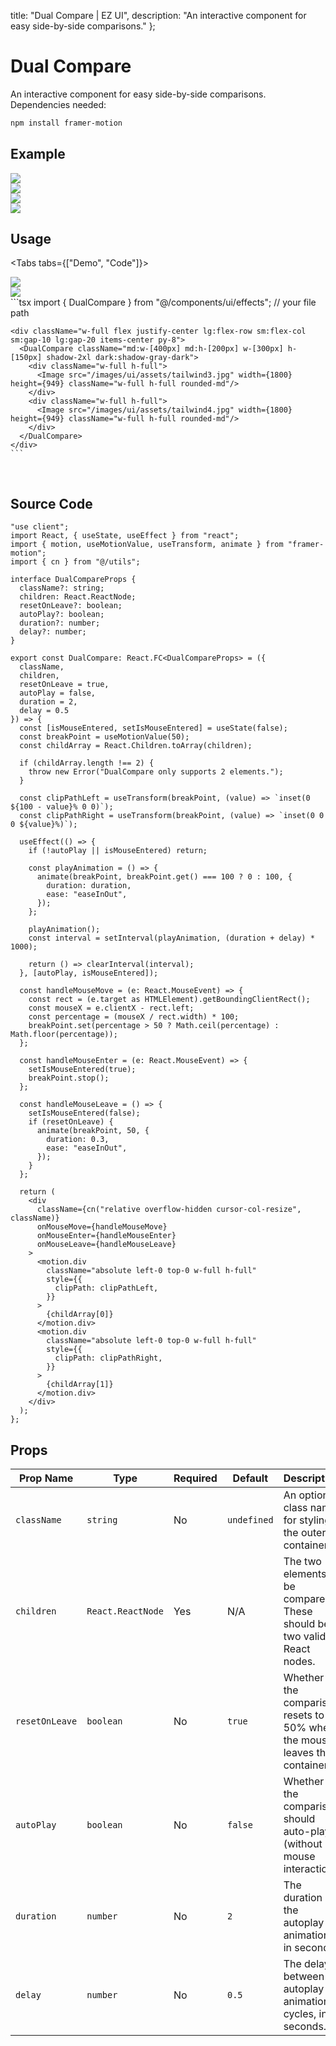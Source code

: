 
  title: "Dual Compare | EZ UI",
  description: "An interactive component for easy side-by-side comparisons."
};

# Dual Compare
An interactive component for easy side-by-side comparisons. Dependencies needed:

```bash
npm install framer-motion
```

## Example

<ExampleBox className="lg:flex-row flex-col justify-evenly gap-10">
  <DualCompare className="md:w-[400px] md:h-[400px] w-[280px] h-[280px] shadow-2xl dark:shadow-gray-dark" autoPlay={false}>
    <div className="w-full h-full">
      <Image src="/images/project/3d-book-gallery/img9.jpg" width={1800} height={949} className="w-full h-full rounded-md" />
    </div>
    <div className="w-full h-full">
      <Image src="/images/project/3d-book-gallery/img7.jpg" width={1800} height={949} className="w-full h-full rounded-md" />
    </div>
  </DualCompare>
  <DualCompare className="md:w-[400px] md:h-[200px] w-[300px] h-[150px] shadow-2xl dark:shadow-gray-dark" autoPlay={true}>
    <div className="w-full h-full">
      <Image src="/images/ui/assets/tailwind3.jpg" width={1800} height={949} className="w-full h-full rounded-md"/>
    </div>
    <div className="w-full h-full">
      <Image src="/images/ui/assets/tailwind4.jpg" width={1800} height={949} className="w-full h-full rounded-md"/>
    </div>
  </DualCompare>
</ExampleBox>

## Usage

<Tabs tabs={["Demo", "Code"]}>
  <Tab title="Demo">
    <div className="w-full flex justify-center lg:flex-row sm:flex-col sm:gap-10 lg:gap-20 items-center py-8">
      <DualCompare className="md:w-[400px] md:h-[200px] w-[300px] h-[150px] shadow-2xl dark:shadow-gray-dark">
        <div className="w-full h-full">
          <Image src="/images/ui/assets/tailwind3.jpg" width={1800} height={949} className="w-full h-full rounded-md"/>
        </div>
        <div className="w-full h-full">
          <Image src="/images/ui/assets/tailwind4.jpg" width={1800} height={949} className="w-full h-full rounded-md"/>
        </div>
      </DualCompare>
    </div>
  </Tab>
  <Tab title="Code">
    ```tsx
    import { DualCompare } from "@/components/ui/effects";  // your file path

    <div className="w-full flex justify-center lg:flex-row sm:flex-col sm:gap-10 lg:gap-20 items-center py-8">
      <DualCompare className="md:w-[400px] md:h-[200px] w-[300px] h-[150px] shadow-2xl dark:shadow-gray-dark">
        <div className="w-full h-full">
          <Image src="/images/ui/assets/tailwind3.jpg" width={1800} height={949} className="w-full h-full rounded-md"/>
        </div>
        <div className="w-full h-full">
          <Image src="/images/ui/assets/tailwind4.jpg" width={1800} height={949} className="w-full h-full rounded-md"/>
        </div>
      </DualCompare>
    </div>
    ```
  </Tab>
</Tabs>

<br />

<BlogTip text="Ensure the width & height is provided to make the component visible" />

## Source Code
```tsx
"use client";
import React, { useState, useEffect } from "react";
import { motion, useMotionValue, useTransform, animate } from "framer-motion";
import { cn } from "@/utils";

interface DualCompareProps {
  className?: string;
  children: React.ReactNode;
  resetOnLeave?: boolean;
  autoPlay?: boolean;
  duration?: number;
  delay?: number;
}

export const DualCompare: React.FC<DualCompareProps> = ({
  className,
  children,
  resetOnLeave = true,
  autoPlay = false,
  duration = 2,
  delay = 0.5
}) => {
  const [isMouseEntered, setIsMouseEntered] = useState(false);
  const breakPoint = useMotionValue(50);
  const childArray = React.Children.toArray(children);

  if (childArray.length !== 2) {
    throw new Error("DualCompare only supports 2 elements.");
  }

  const clipPathLeft = useTransform(breakPoint, (value) => `inset(0 ${100 - value}% 0 0)`);
  const clipPathRight = useTransform(breakPoint, (value) => `inset(0 0 0 ${value}%)`);

  useEffect(() => {
    if (!autoPlay || isMouseEntered) return;

    const playAnimation = () => {
      animate(breakPoint, breakPoint.get() === 100 ? 0 : 100, {
        duration: duration,
        ease: "easeInOut",
      });
    };

    playAnimation();
    const interval = setInterval(playAnimation, (duration + delay) * 1000);

    return () => clearInterval(interval);
  }, [autoPlay, isMouseEntered]);

  const handleMouseMove = (e: React.MouseEvent) => {
    const rect = (e.target as HTMLElement).getBoundingClientRect();
    const mouseX = e.clientX - rect.left;
    const percentage = (mouseX / rect.width) * 100;
    breakPoint.set(percentage > 50 ? Math.ceil(percentage) : Math.floor(percentage));
  };

  const handleMouseEnter = (e: React.MouseEvent) => {
    setIsMouseEntered(true);
    breakPoint.stop();
  };

  const handleMouseLeave = () => {
    setIsMouseEntered(false);
    if (resetOnLeave) {
      animate(breakPoint, 50, {
        duration: 0.3,
        ease: "easeInOut",
      });
    }
  };

  return (
    <div
      className={cn("relative overflow-hidden cursor-col-resize", className)}
      onMouseMove={handleMouseMove}
      onMouseEnter={handleMouseEnter}
      onMouseLeave={handleMouseLeave}
    >
      <motion.div
        className="absolute left-0 top-0 w-full h-full"
        style={{
          clipPath: clipPathLeft,
        }}
      >
        {childArray[0]}
      </motion.div>
      <motion.div
        className="absolute left-0 top-0 w-full h-full"
        style={{
          clipPath: clipPathRight,
        }}
      >
        {childArray[1]}
      </motion.div>
    </div>
  );
};

```

## Props

| **Prop Name**     | **Type**                      | **Required** | **Default**   | **Description**                                                                 |
|-------------------|-------------------------------|--------------|---------------|---------------------------------------------------------------------------------|
| `className`       | `string`                       | No           | `undefined`   | An optional class name for styling the outer container.                         |
| `children`        | `React.ReactNode`              | Yes          | N/A           | The two elements to be compared. These should be two valid React nodes.         |
| `resetOnLeave`    | `boolean`                      | No           | `true`        | Whether the comparison resets to 50% when the mouse leaves the container.       |
| `autoPlay`        | `boolean`                      | No           | `false`       | Whether the comparison should auto-play (without mouse interaction).            |
| `duration`        | `number`                       | No           | `2`           | The duration of the autoplay animation in seconds.                              |
| `delay`           | `number`                       | No           | `0.5`         | The delay between autoplay animation cycles, in seconds.                        |
